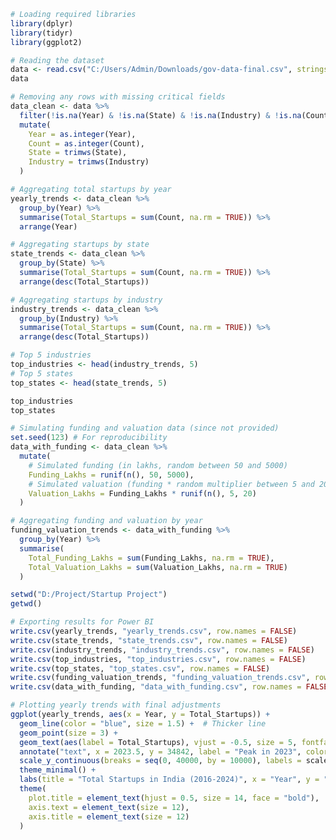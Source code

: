 ```{r}
# Loading required libraries
library(dplyr)
library(tidyr)
library(ggplot2)
```

```{r}
# Reading the dataset
data <- read.csv("C:/Users/Admin/Downloads/gov-data-final.csv", stringsAsFactors = FALSE)
data
```
```{r}
# Removing any rows with missing critical fields
data_clean <- data %>%
  filter(!is.na(Year) & !is.na(State) & !is.na(Industry) & !is.na(Count)) %>%
  mutate(
    Year = as.integer(Year),
    Count = as.integer(Count),
    State = trimws(State),
    Industry = trimws(Industry)
  )
```

```{r}
# Aggregating total startups by year
yearly_trends <- data_clean %>%
  group_by(Year) %>%
  summarise(Total_Startups = sum(Count, na.rm = TRUE)) %>%
  arrange(Year)
```

```{r}
# Aggregating startups by state
state_trends <- data_clean %>%
  group_by(State) %>%
  summarise(Total_Startups = sum(Count, na.rm = TRUE)) %>%
  arrange(desc(Total_Startups))
```

```{r}
# Aggregating startups by industry
industry_trends <- data_clean %>%
  group_by(Industry) %>%
  summarise(Total_Startups = sum(Count, na.rm = TRUE)) %>%
  arrange(desc(Total_Startups))
```

```{r}
# Top 5 industries
top_industries <- head(industry_trends, 5)
# Top 5 states
top_states <- head(state_trends, 5)
```

```{r}
top_industries
top_states
```
```{r}
# Simulating funding and valuation data (since not provided)
set.seed(123) # For reproducibility
data_with_funding <- data_clean %>%
  mutate(
    # Simulated funding (in lakhs, random between 50 and 5000)
    Funding_Lakhs = runif(n(), 50, 5000),
    # Simulated valuation (funding * random multiplier between 5 and 20)
    Valuation_Lakhs = Funding_Lakhs * runif(n(), 5, 20)
  )
```

```{r}
# Aggregating funding and valuation by year
funding_valuation_trends <- data_with_funding %>%
  group_by(Year) %>%
  summarise(
    Total_Funding_Lakhs = sum(Funding_Lakhs, na.rm = TRUE),
    Total_Valuation_Lakhs = sum(Valuation_Lakhs, na.rm = TRUE)
  )
```

```{r}
setwd("D:/Project/Startup Project")
getwd()
```


```{r}
# Exporting results for Power BI
write.csv(yearly_trends, "yearly_trends.csv", row.names = FALSE)
write.csv(state_trends, "state_trends.csv", row.names = FALSE)
write.csv(industry_trends, "industry_trends.csv", row.names = FALSE)
write.csv(top_industries, "top_industries.csv", row.names = FALSE)
write.csv(top_states, "top_states.csv", row.names = FALSE)
write.csv(funding_valuation_trends, "funding_valuation_trends.csv", row.names = FALSE)
write.csv(data_with_funding, "data_with_funding.csv", row.names = FALSE)
```

```{r}
# Plotting yearly trends with final adjustments
ggplot(yearly_trends, aes(x = Year, y = Total_Startups)) +
  geom_line(color = "blue", size = 1.5) +  # Thicker line
  geom_point(size = 3) +
  geom_text(aes(label = Total_Startups), vjust = -0.5, size = 5, fontface = "bold") +  # Bolder labels
  annotate("text", x = 2023.5, y = 34842, label = "Peak in 2023", color = "red", size = 4, vjust = -1.5) +  # Annotation for 2024 dip
  scale_y_continuous(breaks = seq(0, 40000, by = 10000), labels = scales::comma) +
  theme_minimal() +
  labs(title = "Total Startups in India (2016-2024)", x = "Year", y = "Total Startups") +
  theme(
    plot.title = element_text(hjust = 0.5, size = 14, face = "bold"),
    axis.text = element_text(size = 12),
    axis.title = element_text(size = 12)
  )

```

